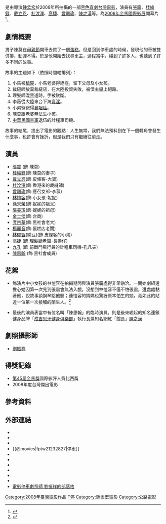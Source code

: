 {{Infobox Film
| name           = 停車
| original_name  = ''{{lang|en|Parking}}''
| image          = 停車電影海報.jpg
| caption        = 
| director       = [[鍾孟宏|鍾孟宏]]
| writer         = [[鍾孟宏|鍾孟宏]]
| producer       = 
| starring       = [[桂綸鎂|桂綸鎂]]<br>[[戴立忍|戴立忍]]<br>[[杜汶澤|杜汶澤]]<br>[[高捷_(演員)|高捷]]<br>[[張震|張震]]<br>[[曾珮瑜|曾珮瑜]]<br>
| cinematography = [[鍾孟宏|鍾孟宏]]
| music          = 安棟、彭飛
| editing        = 羅時璟
| released       = {{flagicon|Taiwan}}2008年11月28日<br />{{flagicon|HK}}2009年1月8日<br />{{flagicon|France}}2009年8月26日<br />{{flagicon|France}}2009年11月6日
| studio = 甜蜜生活製作有限公司<br>美商美國環球影片股份有限公司臺灣分公司
| distributor    = 甜蜜生活製作有限公司
| budget         = 
| runtime        = 107分鐘
| gross          = [[新台幣|新台幣]] 327萬
| website        = 
| language       = [[國語|國語]]
| country        = {{TWN}}
| imdb_id        = tt1232827
}}

{{engname|《停車》|Parking}}是由導演[[鍾孟宏|鍾孟宏]]於2008年所拍攝的一部[[黑色喜劇|黑色喜劇]][[台灣電影|台灣電影]]，演員有[[張震_(演員)|張震]]、[[桂綸鎂|桂綸鎂]]、[[戴立忍|戴立忍]]、[[杜汶澤|杜汶澤]]、[[高捷_(演員)|高捷]]、[[曾珮瑜|曾珮瑜]]、[[陳之漢|陳之漢]]等。為[[2008年金馬國際影展|2008年金馬國際影展]]開幕片<ref>{{cite news|title=桂綸鎂金馬影展開幕 男友戴立忍躲貓貓|url=http://ent.appledaily.com.tw/enews/article/entertainment/20081107/31119665|accessdate=2016-03-10|date=2008-11-07|archive-date=2016-03-10|archive-url=https://web.archive.org/web/20160310204631/http://ent.appledaily.com.tw/enews/article/entertainment/20081107/31119665|dead-url=no}}</ref>。

==劇情概要==
男子陳莫在[[母親節|母親節]]開車去買了一個[[蛋糕|蛋糕]]。但是回到停車處的時候，發現他的車被雙併排，動彈不得。於是他開始去找尋車主，過程當中，碰到了許多人，也聽到了許多不同的故事。

故事的主題如下（依照時間軸排列）：
#小馬被[[槍斃|槍斃]]，小馬老婆得絕症，留下父母及小女孩。
#裁縫師放棄裁縫店，在大陸投資失敗，被債主逼上絕路。
#理髮師混黑道時，手被砍斷。
#李薇從大陸來台下海[[賣淫|賣淫]]。
#小弟爸爸得[[鼻咽癌|鼻咽癌]]。
#陳莫跟老婆無法生小孩。
#[[中華民國空軍|中華民國空軍]]退伍的計程車司機。
故事的結尾，提出了電影的觀點：人生無常，我們無法預料到在下一個轉角會發生什麼事，也許會有挫折，但是我們只有繼續往前走。

==演員==
*[[張震_(演員)|張震]]  (飾 陳莫)
*[[桂綸鎂|桂綸鎂]](飾 陳莫的妻子)
*[[戴立忍|戴立忍]](飾 皮條客-大寶)
*[[杜汶澤|杜汶澤]](飾 香港來的裁縫師)
*[[曾珮瑜|曾珮瑜]](飾 應召女郎-李薇)
*[[林愷容|林愷容]](飾 小女孩-妮妮)
*[[徐天榮|徐天榮]](飾 妮妮的祖父)
*[[張美瑤|張美瑤]](飾 妮妮的祖母)
*[[金士傑|金士傑]](飾 台商)
*[[庹宗華|庹宗華]](飾 黑社會老大)
*[[楊麗音|楊麗音]](飾 蛋糕店老闆)
*[[林郁智|林郁智]](納豆)(飾 皮條客的小弟)
*[[高捷_(演員)|高捷]] (飾 理髮廳老闆-長壽仔)
*[[九孔_(藝人)|九孔]] (飾 前戰鬥飛行員的計程車司機-孔凡夫)
*[[陳之漢|陳思翰]]  (飾 黑社會成員)

==花絮==
*飾演片中小女孩的林愷容在拍攝期間與演員張震處得非常融洽。一開始劇組還擔心她因第一次見到張震會無法入戲，沒想到林愷容不僅不怕張震，還處處黏著他，說故事談鋼琴給他聽；連愷容的媽媽也驚訝原本怕生的她，竟如此的貼近一位第一次接觸的陌生人。<ref>{{Cite web |url=http://tw.movie.yahoo.com/movieheadline/d/a/081117/3/cu9.html |title=張震【停車】融化六歲小女童的心 |accessdate=2010-04-26 |archive-date=2013-10-21 |archive-url=https://web.archive.org/web/20131021170753/http://tw.movie.yahoo.com/movieheadline/d/a/081117/3/cu9.html |dead-url=no }}</ref>

*最後的演員表當中有位名叫「陳思翰」的臨時演員，則是後來崛起的知名連鎖健身品牌「[[成吉思汗健身俱樂部|成吉思汗健身俱樂部]]」執行長兼知名網紅「館長」[[陳之漢|陳之漢]]

==劇照攝影師==
*[[劉振祥|劉振祥]]

==得獎記錄==
*[[第45屆金馬獎|第45屆金馬獎]]國際影評人費比西獎
*2008年度台灣傑出電影

==參考資料==
{{reflist}}

==外部連結==
*{{Yahoomovie id|2789|停車}}
*{{Yahoo-movie-hk title|parking|停車}}
*{{MSN movie|712|停車}}
*{{@movies|fptw21232827|停車}}
*{{douban|title=停車}}
*{{Mtime|79688|停車}}
*{{Amg movie|452839|停車}}
*{{rotten-tomatoes|ting_che|停車}}
*{{hkmdb title|13548|停車}}
*{{imdb title|1232827|停車}}
*[http://www.wretch.cc/blog/ahsiang99 電影停車劇照師 劉振祥的部落格] {{Wayback|url=http://www.wretch.cc/blog/ahsiang99 |date=20140107021632 }}

{{鍾孟宏電影作品}}
{{台北電影獎最佳編劇}}
[[Category:2008年臺灣電影作品|Category:2008年臺灣電影作品]]
[[Category:台灣劇情片|T停]]
[[Category:鍾孟宏電影|Category:鍾孟宏電影]]
[[Category:公路電影|Category:公路電影]]